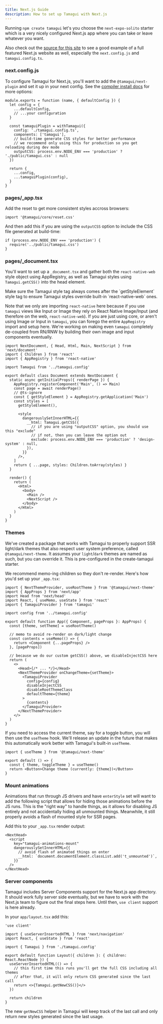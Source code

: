 ```yaml
---
title: Next.js Guide
description: How to set up Tamagui with Next.js
---
```


Running `npm create tamagui` let's you choose the `next-expo-solito` starter which is a very nicely configured Next.js app where you can take or leave whatever you want.

Also check out the [source for this site](https://github.com/tamagui/tamagui/tree/master/apps/site) to see a good example of a full featured Next.js website as well, especially the `next.config.js` and `tamagui.config.ts`.

### next.config.js

To configure Tamagui for Next.js, you'll want to add the `@tamagui/next-plugin` and set it up in your next config. See the [compiler install docs](/docs/intro/compiler-install) for more options:

```tsx
module.exports = function (name, { defaultConfig }) {
  let config = {
    ...defaultConfig,
    // ...your configuration
  }

  const tamaguiPlugin = withTamagui({
    config: './tamagui.config.ts',
    components: ['tamagui'],
    // build-time generate CSS styles for better performance
    // we recommend only using this for production so you get reloading during dev mode
    outputCSS: process.env.NODE_ENV === 'production' ? './public/tamagui.css' : null
  })

  return {
    ...config,
    ...tamaguiPlugin(config),
  }
}
```

### pages/\_app.tsx

Add the reset to get more consistent styles accross browsers:

```tsx
import '@tamagui/core/reset.css'
```

And then add this if you are using the `outputCSS` option to include the CSS file generated at build-time:

```tsx
if (process.env.NODE_ENV === 'production') {
  require('../public/tamagui.css')
}
```

### pages/\_document.tsx

You'll want to set up a `_document.tsx` and gather both the `react-native-web` style object using AppRegistry, as well as Tamagui styles using `Tamagui.getCSS()` into the head element.

<Notice>
  Make sure the Tamagui style tag always comes after the `getStyleElement` style tag to
  ensure Tamagui styles override built-in `react-native-web` ones.
</Notice>

Note that we only are importing `react-native` here because if you use `tamagui` views like Input or Image they rely on React Native Image/Input (and therefore on the web, `react-native-web`). If you are just using core, or aren't using Image or Input in `tamagui`, you can forego the entire `AppRegistry` import and setup here. We're working on making even `tamagui` completely de-coupled from RN/RNW by building their own image and input components eventually.

```tsx
import NextDocument, { Head, Html, Main, NextScript } from 'next/document'
import { Children } from 'react'
import { AppRegistry } from 'react-native'

import Tamagui from '../tamagui.config'

export default class Document extends NextDocument {
  static async getInitialProps({ renderPage }) {
    AppRegistry.registerComponent('Main', () => Main)
    const page = await renderPage()
    // @ts-ignore
    const { getStyleElement } = AppRegistry.getApplication('Main')
    const styles = [
      getStyleElement(),

      <style
        dangerouslySetInnerHTML={{
          __html: Tamagui.getCSS({
            // if you are using "outputCSS" option, you should use this "exclude"
            // if not, then you can leave the option out
            exclude: process.env.NODE_ENV === 'production' ? 'design-system' : null,
          }),
        }}
      />,
    ]
    return { ...page, styles: Children.toArray(styles) }
  }

  render() {
    return (
      <Html>
        <body>
          <Main />
          <NextScript />
        </body>
      </Html>
    )
  }
}

```

### Themes

We've created a package that works with Tamagui to properly support SSR light/dark themes that also respect user system preference, called `@tamagui/next-theme`. It assumes your `light`/`dark` themes are named as such, but you can override it. This is pre-configured in the create-tamagui starter.

We recommend memo-ing children so they don't re-render. Here's how you'd set up your `_app.tsx`:

```tsx
import { NextThemeProvider, useRootTheme } from '@tamagui/next-theme'
import { AppProps } from 'next/app'
import Head from 'next/head'
import React, { useMemo, useState } from 'react'
import { TamaguiProvider } from 'tamagui'

import config from '../tamagui.config'

export default function App({ Component, pageProps }: AppProps) {
  const [theme, setTheme] = useRootTheme()

  // memo to avoid re-render on dark/light change
  const contents = useMemo(() => {
    return <Component {...pageProps} />
  }, [pageProps])

  // because we do our custom getCSS() above, we disableInjectCSS here
  return (
    <>
      <Head>{/* ... */}</Head>
      <NextThemeProvider onChangeTheme={setTheme}>
        <TamaguiProvider
          config={config}
          disableInjectCSS
          disableRootThemeClass
          defaultTheme={theme}
        >
          {contents}
        </TamaguiProvider>
      </NextThemeProvider>
    </>
  )
}
```

If you need to access the current theme, say for a toggle button, you will then use the `useTheme` hook. We'll release an update in the future that makes this automatically work better with Tamagui's built-in `useTheme`.

```tsx
import { useTheme } from '@tamagui/next-theme'

export default () => {
  const { theme, toggleTheme } = useTheme()
  return <Button>Change theme (currently: {theme})</Button>
}
```

### Mount animations

Animations that run through JS drivers and have `enterStyle` set will want to add the following script that allows for hiding those animations before the JS runs. This is the "right way" to handle things, as it allows for disabling JS entirely and not accidentally hiding all unmounted things. Meanwhile, it still properly avoids a flash of mounted style for SSR pages.

Add this to your `_app.tsx` render output:

```tsx
<NextHead>
  <script
    key="tamagui-animations-mount"
    dangerouslySetInnerHTML={{
      // avoid flash of animated things on enter
      __html: `document.documentElement.classList.add('t_unmounted')`,
    }}
  />
</NextHead>
```

### Server components

Tamagui includes Server Components support for the Next.js app directory. It should work fully server side eventually, but we have to work with the Next.js team to figure out the final steps here. Until then, `use client` support is here already.

In your `app/layout.tsx` add this:

```tsx
'use client'

import { useServerInsertedHTML } from 'next/navigation'
import React, { useState } from 'react'

import { Tamagui } from './tamagui.config'

export default function Layout({ children }: { children: React.ReactNode }) {
  useServerInsertedHTML(() => {
    // this first time this runs you'll get the full CSS including all themes
    // after that, it will only return CSS generated since the last call
    return <>{Tamagui.getNewCSS()}</>
  })

  return children
}
```

The new `getNewCSS` helper in Tamagui will keep track of the last call and only return new styles generated since the last usage.
